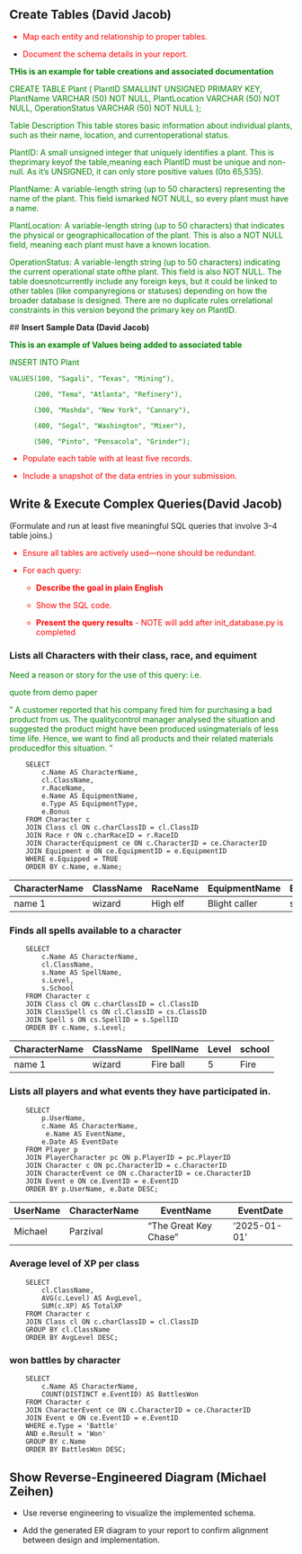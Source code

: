 
## **Create Tables (David Jacob)**

<font color="red">

  - Map each entity and relationship to proper tables.

  - Document the schema details in your report.
</font>

<font color="green">

**THis is an example for table creations
and associated documentation**

  CREATE TABLE Plant (
    PlantID SMALLINT UNSIGNED PRIMARY KEY,
    PlantName VARCHAR (50) NOT NULL,
    PlantLocation VARCHAR (50) NOT NULL,
    OperationStatus VARCHAR (50) NOT NULL
  );

Table Description
This table stores basic information about individual plants, such as their name, location, and currentoperational status.

PlantID: A small unsigned integer that uniquely identifies a plant. This is theprimary keyof the table,meaning each PlantID must be unique and non-null. As it's UNSIGNED, it can only store positive values (0to 65,535).

PlantName: A variable-length string (up to 50 characters) representing the name of the plant. This field ismarked NOT NULL, so every plant must have a name.

PlantLocation: A variable-length string (up to 50 characters) that indicates the physical or geographicallocation of the plant. This is also a NOT NULL field, meaning each plant must have a known location.

OperationStatus: A variable-length string (up to 50 characters) indicating the current operational state ofthe plant. This field is also NOT NULL.
The table doesnotcurrently include any foreign keys, but it could be linked to other tables (like companyregions or statuses) depending on how the broader database is designed. There are no duplicate rules orrelational constraints in this version beyond the primary key on PlantID.

</font>
## **Insert Sample Data (David Jacob)**

<font color="green">

**This is an example of Values being added to associated table**

  INSERT INTO Plant

    VALUES(100, "Sagali", "Texas", "Mining"),

          (200, "Tema", "Atlanta", "Refinery"),

          (300, "Mashda", "New York", "Cannary"),

          (400, "Segal", "Washington", "Mixer"),

          (500, "Pinto", "Pensacola", "Grinder");

</font>

<font color="red">

  - Populate each table with at least five records.

  - Include a snapshot of the data entries in your submission.

</font>

## **Write & Execute Complex Queries(David Jacob)**

(Formulate and run at least five meaningful SQL queries that involve 3–4 table joins.)

<font color="red">

* Ensure all tables are actively used—none should be redundant.

* For each query:

     + **Describe the goal in plain English**

     + Show the SQL code.

     + **Present the query results** - NOTE will add after init_database.py is completed

</font>

### Lists all Characters with their class, race, and equiment


<font color="green">

Need a reason or story for the use of this query: i.e.

quote from demo paper

"
A customer reported that his company fired him for purchasing a bad product from us. The qualitycontrol manager analysed the situation and suggested the product might have been produced usingmaterials of less time life. Hence, we want to find all products and their related materials producedfor this situation.
"

</font>

```
    SELECT 
        c.Name AS CharacterName,
        cl.ClassName,
        r.RaceName,
        e.Name AS EquipmentName,
        e.Type AS EquipmentType,
        e.Bonus
    FROM Character c
    JOIN Class cl ON c.charClassID = cl.ClassID
    JOIN Race r ON c.charRaceID = r.RaceID
    JOIN CharacterEquipment ce ON c.CharacterID = ce.CharacterID
    JOIN Equipment e ON ce.EquipmentID = e.EquipmentID
    WHERE e.Equipped = TRUE
    ORDER BY c.Name, e.Name;
```

| CharacterName | ClassName | RaceName |EquipmentName | EquipmentType  | Bonus                         |
|---------------|-----------|----------|--------------|----------------|-------------------------------|
| name 1        |  wizard   | High elf | Blight caller| sword          |None                           |

### Finds all spells available to a character 

```
    SELECT 
        c.Name AS CharacterName,
        cl.ClassName,
        s.Name AS SpellName,
        s.Level,
        s.School
    FROM Character c
    JOIN Class cl ON c.charClassID = cl.ClassID
    JOIN ClassSpell cs ON cl.ClassID = cs.ClassID
    JOIN Spell s ON cs.SpellID = s.SpellID
    ORDER BY c.Name, s.Level;
```

| CharacterName | ClassName | SpellName |Level | school     |
|---------------|-----------|-----------|------|------------|
| name 1        |  wizard   | Fire ball |  5 | Fire         |                  


### Lists all players and what events they have participated in.

```
    SELECT
        p.UserName,
        c.Name AS CharacterName,
         e.Name AS EventName,
        e.Date AS EventDate
    FROM Player p
    JOIN PlayerCharacter pc ON p.PlayerID = pc.PlayerID
    JOIN Character c ON pc.CharacterID = c.CharacterID
    JOIN CharacterEvent ce ON c.CharacterID = ce.CharacterID
    JOIN Event e ON ce.EventID = e.EventID
    ORDER BY p.UserName, e.Date DESC;
```

| UserName | CharacterName |EventName |EventDate |
|----------|-----------|-----------------------|---------------|
| Michael  |  Parzival | "The Great Key Chase" |  '2025-01-01' |      

### Average level of XP per class

```
    SELECT
        cl.ClassName,
        AVG(c.Level) AS AvgLevel,
        SUM(c.XP) AS TotalXP
    FROM Character c
    JOIN Class cl ON c.charClassID = cl.ClassID
    GROUP BY cl.ClassName
    ORDER BY AvgLevel DESC;
```

### won battles by character

```
    SELECT
        c.Name AS CharacterName,
        COUNT(DISTINCT e.EventID) AS BattlesWon
    FROM Character c
    JOIN CharacterEvent ce ON c.CharacterID = ce.CharacterID
    JOIN Event e ON ce.EventID = e.EventID
    WHERE e.Type = 'Battle'
    AND e.Result = 'Won'
    GROUP BY c.Name
    ORDER BY BattlesWon DESC;

```

## **Show Reverse-Engineered Diagram (Michael Zeihen) **

  - Use reverse engineering to visualize the implemented schema.

  - Add the generated ER diagram to your report to confirm alignment between design and implementation.

